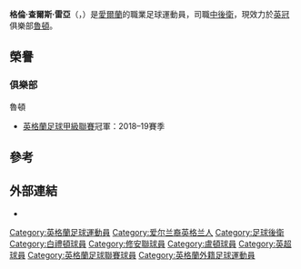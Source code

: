 {{noteTA
|G1=Football
|G2=EPL
|G3=FAcup
|T=zh-hk:格連·雷亞;zh-tw:格倫·雷亞;
|1=zh-hk:格連·雷亞;zh-tw:格倫·雷亞;
}}
{{Infobox football biography
| name        = 格倫·雷亞<BR>Glen Rea
| image       =
| fullname    = Glen Charles Rea <ref>{{cite web |title=EFL: Club retained and released lists published |url=https://www.efl.com/news/2016/june/efl-club-retained-and-released-lists-published/ |publisher=English Football League |date=23 June 2016 |accessdate=19 May 2018 |archive-date=2016-10-06 |archive-url=https://web.archive.org/web/20161006175732/http://www.efl.com/news/article/2016/efl-club-retained-and-released-lists-published-3151313.aspx |dead-url=no }}</ref>
| birth_date          = {{birth date and age|1994|9|3|df=y}}
| birth_place         = {{flagicon|ENG}} [[英格蘭|英格蘭]][[布莱顿|布莱顿]]
| height              = {{convert|1.84|m|order=flip}}
| position            = [[中後衛|中後衛]]
| currentclub         = [[卢顿足球俱乐部|魯頓]]
| clubnumber          = 16
| youthyears1 =  {{0|0000}}–2013 | youthclubs1 = [[白禮頓足球會|白禮頓]]
| years1 = 2013–2016 | clubs1 = [[白禮頓足球會|白禮頓]] | caps1 = 0  | goals1= 0
| years2 = 2015–2016 | clubs2 = → [[绍森德足球俱乐部|紹森德]] (外借)     | caps2 = 14  | goals2 = 0
| years3 = 2016      | clubs3 = → [[卢顿足球俱乐部|魯頓]] (外借)          | caps3 = 10  | goals3 = 0
| years4 = 2016–     | clubs4 = [[卢顿足球俱乐部|魯頓]]                   | caps4 = 153 | goals4 = 6
| years5 = 2019      | clubs5 = → [[沃金足球俱乐部|沃金]] (外借)          | caps5 = 7   | goals5 = 0
| nationalyears1 = 2014–2016
| nationalteam1 = [[愛爾蘭21歲以下國家足球隊|愛爾蘭U21]]
| nationalcaps1 = 10
| nationalgoals1 = 1
| club-update          = 2021年3月20日
}}

'''格倫·查爾斯·雷亞'''（{{lang-en|Glen Charles Rea}}，{{bd|1994年|9月3日}}）是[[愛爾蘭|愛爾蘭]]的職業足球運動員，司職[[中後衛|中後衛]]，現效力於[[英冠|英冠]]俱樂部[[卢顿足球俱乐部|魯頓]]。

== 榮譽 ==
=== 俱樂部 ===	
;{{flagicon|ENG}} 魯頓
*[[英格蘭足球甲級聯賽|英格蘭足球甲級聯賽]]冠軍：2018–19賽季

==參考==
{{Reflist}}

==外部連結==
*{{Soccerway}}

{{DEFAULTSORT: Rea, Glen}}

[[Category:英格蘭足球運動員|Category:英格蘭足球運動員]]
[[Category:爱尔兰裔英格兰人|Category:爱尔兰裔英格兰人]]
[[Category:足球後衛|Category:足球後衛]]
[[Category:白禮頓球員|Category:白禮頓球員]]
[[Category:修安聯球員|Category:修安聯球員]]
[[Category:盧頓球員|Category:盧頓球員]]
[[Category:英超球員|Category:英超球員]]
[[Category:英格蘭足球聯賽球員|Category:英格蘭足球聯賽球員]]
[[Category:英格蘭外籍足球運動員|Category:英格蘭外籍足球運動員]]